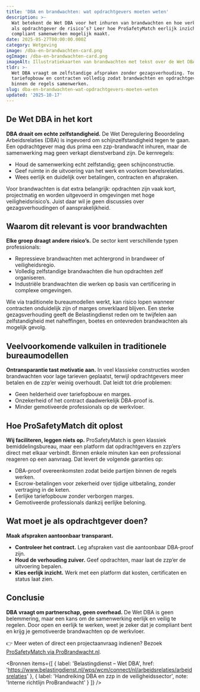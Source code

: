 ```yaml
---
title: 'DBA en brandwachten: wat opdrachtgevers moeten weten'
description: >-
  Wat betekent de Wet DBA voor het inhuren van brandwachten en hoe verklein je
  als opdrachtgever de risico’s? Leer hoe ProSafetyMatch eerlijk inzicht en
  compliant samenwerken mogelijk maakt.
date: 2025-05-27T00:00:00.000Z
category: Wetgeving
image: /dba-en-brandwachten-card.png
ogImage: /dba-en-brandwachten-card.png
imageAlt: Illustratiekaarten van brandwachten met tekst over de Wet DBA
tldr: >-
  Wet DBA vraagt om zelfstandige afspraken zonder gezagsverhouding. Toon
  tariefopbouw en contracten volledig zodat brandwachten en opdrachtgevers
  binnen de regels samenwerken.
slug: dba-en-brandwachten-wat-opdrachtgevers-moeten-weten
updated: '2025-10-17'
---
```



## De Wet DBA in het kort

**DBA draait om echte zelfstandigheid.** De Wet Deregulering Beoordeling Arbeidsrelaties (DBA) is ingevoerd om schijnzelfstandigheid tegen te gaan. Een opdrachtgever mag dus prima een zzp-brandwacht inhuren, maar de samenwerking mag geen verkapt dienstverband zijn. De kernregels:

- Houd de samenwerking echt zelfstandig; geen schijnconstructie.
- Geef ruimte in de uitvoering van het werk en voorkom bevelsrelaties.
- Wees eerlijk en duidelijk over betalingen, contracten en afspraken.

Voor brandwachten is dat extra belangrijk: opdrachten zijn vaak kort, projectmatig en worden uitgevoerd in omgevingen met hoge veiligheidsrisico’s. Juist daar wil je geen discussies over gezagsverhoudingen of aansprakelijkheid.

## Waarom dit relevant is voor brandwachten

**Elke groep draagt andere risico’s.** De sector kent verschillende typen professionals:

- Repressieve brandwachten met achtergrond in brandweer of veiligheidsregio.
- Volledig zelfstandige brandwachten die hun opdrachten zelf organiseren.
- Industriële brandwachten die werken op basis van certificering in complexe omgevingen.

Wie via traditionele bureaumodellen werkt, kan risico lopen wanneer contracten onduidelijk zijn of marges onverklaard blijven. Een sterke gezagsverhouding geeft de Belastingdienst reden om te twijfelen aan zelfstandigheid met naheffingen, boetes en ontevreden brandwachten als mogelijk gevolg.

## Veelvoorkomende valkuilen in traditionele bureaumodellen

**Ontransparantie tast motivatie aan.** In veel klassieke constructies worden brandwachten voor lage tarieven geplaatst, terwijl opdrachtgevers meer betalen en de zzp’er weinig overhoudt. Dat leidt tot drie problemen:

- Geen helderheid over tariefopbouw en marges.
- Onzekerheid of het contract daadwerkelijk DBA-proof is.
- Minder gemotiveerde professionals op de werkvloer.

## Hoe ProSafetyMatch dit oplost

**Wij faciliteren, leggen niets op.** ProSafetyMatch is geen klassiek bemiddelingsbureau, maar een platform dat opdrachtgevers en zzp’ers direct met elkaar verbindt. Binnen enkele minuten kan een professional reageren op een aanvraag. Dat levert de volgende garanties op:

- DBA-proof overeenkomsten zodat beide partijen binnen de regels werken.
- Escrow-betalingen voor zekerheid over tijdige uitbetaling, zonder vertraging in de keten.
- Eerlijke tariefopbouw zonder verborgen marges.
- Gemotiveerde professionals dankzij eerlijke beloning.

## Wat moet je als opdrachtgever doen?

**Maak afspraken aantoonbaar transparant.**

- **Controleer het contract.** Leg afspraken vast die aantoonbaar DBA-proof zijn.
- **Houd de verhouding zuiver.** Geef opdrachten, maar laat de zzp’er de uitvoering bepalen.
- **Kies eerlijk inzicht.** Werk met een platform dat kosten, certificaten en status laat zien.

## Conclusie

**DBA vraagt om partnerschap, geen overhead.** De Wet DBA is geen belemmering, maar een kans om de samenwerking eerlijk en veilig te regelen. Door open en eerlijk te werken, weet je zeker dat je compliant bent en krijg je gemotiveerde brandwachten op de werkvloer.

👉 Meer weten of direct een projectaanvraag indienen? Bezoek [ProSafetyMatch via ProBrandwacht.nl](https://www.probrandwacht.nl).

<Bronnen
  items={[
    { label: 'Belastingdienst – Wet DBA', href: 'https://www.belastingdienst.nl/wps/wcm/connect/nl/arbeidsrelaties/arbeidsrelaties' },
    { label: 'Handreiking DBA en zzp in de veiligheidssector', note: 'Interne richtlijn ProBrandwacht' }
  ]}
/>
